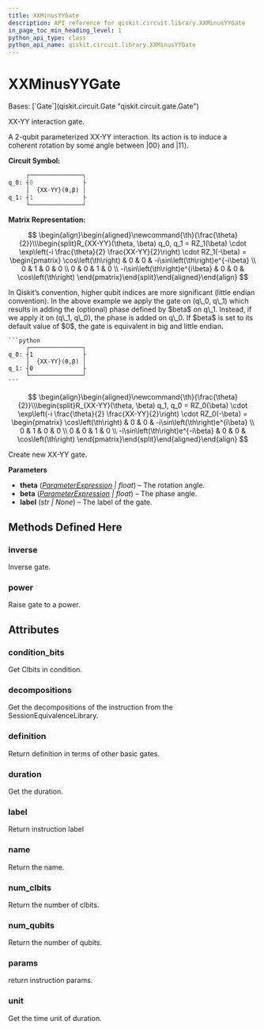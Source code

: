 ```yaml
---
title: XXMinusYYGate
description: API reference for qiskit.circuit.library.XXMinusYYGate
in_page_toc_min_heading_level: 1
python_api_type: class
python_api_name: qiskit.circuit.library.XXMinusYYGate
---
```


# XXMinusYYGate

<Class id="qiskit.circuit.library.XXMinusYYGate" isDedicatedPage={true} github="https://github.com/qiskit/qiskit/tree/stable/0.24/qiskit/circuit/library/standard_gates/xx_minus_yy.py" signature="XXMinusYYGate(theta, beta=0, label='{XX-YY}')">
  Bases: [`Gate`](qiskit.circuit.Gate "qiskit.circuit.gate.Gate")

  XX-YY interaction gate.

  A 2-qubit parameterized XX-YY interaction. Its action is to induce a coherent rotation by some angle between $|00\rangle$ and $|11\rangle$.

  **Circuit Symbol:**

  ```python
       ┌───────────────┐
  q_0: ┤0              ├
       │  {XX-YY}(θ,β) │
  q_1: ┤1              ├
       └───────────────┘
  ```

  **Matrix Representation:**

$$
\begin{align}\begin{aligned}\newcommand{\th}{\frac{\theta}{2}}\\\begin{split}R_{XX-YY}(\theta, \beta) q_0, q_1 =
RZ_1(\beta) \cdot \exp\left(-i \frac{\theta}{2} \frac{XX-YY}{2}\right) \cdot RZ_1(-\beta) =
\begin{pmatrix}
\cos\left(\th\right)             & 0 & 0 & -i\sin\left(\th\right)e^{-i\beta}  \\
0                     & 1 & 0 & 0  \\
0                     & 0 & 1 & 0  \\
-i\sin\left(\th\right)e^{i\beta} & 0 & 0 & \cos\left(\th\right)
\end{pmatrix}\end{split}\end{aligned}\end{align} 
$$

  <Admonition title="Note" type="note">
    In Qiskit’s convention, higher qubit indices are more significant (little endian convention). In the above example we apply the gate on (q\_0, q\_1) which results in adding the (optional) phase defined by $beta$ on q\_1. Instead, if we apply it on (q\_1, q\_0), the phase is added on q\_0. If $beta$ is set to its default value of $0$, the gate is equivalent in big and little endian.

    ```python
         ┌───────────────┐
    q_0: ┤1              ├
         │  {XX-YY}(θ,β) │
    q_1: ┤0              ├
         └───────────────┘
    ```

$$
\begin{align}\begin{aligned}\newcommand{\th}{\frac{\theta}{2}}\\\begin{split}R_{XX-YY}(\theta, \beta) q_1, q_0 =
RZ_0(\beta) \cdot \exp\left(-i \frac{\theta}{2} \frac{XX-YY}{2}\right) \cdot RZ_0(-\beta) =
\begin{pmatrix}
\cos\left(\th\right)             & 0 & 0 & -i\sin\left(\th\right)e^{i\beta}  \\
0                     & 1 & 0 & 0  \\
0                     & 0 & 1 & 0  \\
-i\sin\left(\th\right)e^{-i\beta} & 0 & 0 & \cos\left(\th\right)
\end{pmatrix}\end{split}\end{aligned}\end{align} 
$$
  </Admonition>

  Create new XX-YY gate.

  **Parameters**

  *   **theta** ([*ParameterExpression*](qiskit.circuit.ParameterExpression "qiskit.circuit.parameterexpression.ParameterExpression") *| float*) – The rotation angle.
  *   **beta** ([*ParameterExpression*](qiskit.circuit.ParameterExpression "qiskit.circuit.parameterexpression.ParameterExpression") *| float*) – The phase angle.
  *   **label** (*str | None*) – The label of the gate.

  ## Methods Defined Here

  <span id="qiskit-circuit-library-xxminusyygate-inverse" />

  ### inverse

  <Function id="qiskit.circuit.library.XXMinusYYGate.inverse" name="inverse" signature="XXMinusYYGate.inverse()">
    Inverse gate.
  </Function>

  <span id="qiskit-circuit-library-xxminusyygate-power" />

  ### power

  <Function id="qiskit.circuit.library.XXMinusYYGate.power" name="power" signature="XXMinusYYGate.power(exponent)">
    Raise gate to a power.
  </Function>

  ## Attributes

  ### condition\_bits

  <Attribute id="qiskit.circuit.library.XXMinusYYGate.condition_bits" name="condition_bits">
    Get Clbits in condition.
  </Attribute>

  ### decompositions

  <Attribute id="qiskit.circuit.library.XXMinusYYGate.decompositions" name="decompositions">
    Get the decompositions of the instruction from the SessionEquivalenceLibrary.
  </Attribute>

  ### definition

  <Attribute id="qiskit.circuit.library.XXMinusYYGate.definition" name="definition">
    Return definition in terms of other basic gates.
  </Attribute>

  ### duration

  <Attribute id="qiskit.circuit.library.XXMinusYYGate.duration" name="duration">
    Get the duration.
  </Attribute>

  ### label

  <Attribute id="qiskit.circuit.library.XXMinusYYGate.label" name="label">
    Return instruction label
  </Attribute>

  ### name

  <Attribute id="qiskit.circuit.library.XXMinusYYGate.name" name="name">
    Return the name.
  </Attribute>

  ### num\_clbits

  <Attribute id="qiskit.circuit.library.XXMinusYYGate.num_clbits" name="num_clbits">
    Return the number of clbits.
  </Attribute>

  ### num\_qubits

  <Attribute id="qiskit.circuit.library.XXMinusYYGate.num_qubits" name="num_qubits">
    Return the number of qubits.
  </Attribute>

  ### params

  <Attribute id="qiskit.circuit.library.XXMinusYYGate.params" name="params">
    return instruction params.
  </Attribute>

  ### unit

  <Attribute id="qiskit.circuit.library.XXMinusYYGate.unit" name="unit">
    Get the time unit of duration.
  </Attribute>
</Class>

